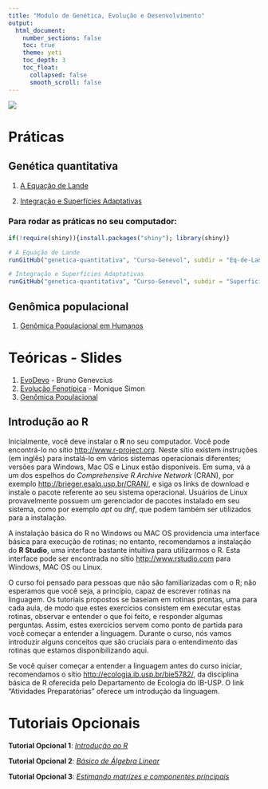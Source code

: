 ```yaml
---
title: "Modulo de Genética, Evolução e Desenvolvimento"
output:
  html_document:
    number_sections: false
    toc: true
    theme: yeti
    toc_depth: 3
    toc_float: 
      collapsed: false
      smooth_scroll: false
---
```


![](figures/banner.png)

# Práticas

## Genética quantitativa

1. [A Equação de Lande](https://curso-genevol.shinyapps.io/eq-de-lande/)

1. [Integração e Superfícies Adaptativas](https://curso-genevol.shinyapps.io/superficie-adaptativa/)

### Para rodar as práticas no seu computador:

```r
if(!require(shiny)){install.packages("shiny"); library(shiny)}

# A Equação de Lande
runGitHub("genetica-quantitativa", "Curso-Genevol", subdir = "Eq-de-Lande")

# Integração e Superfícies Adaptativas
runGitHub("genetica-quantitativa", "Curso-Genevol", subdir = "Superficie-Adaptativa")
```
  
## Genômica populacional

1. [Genômica Populacional em Humanos](https://github.com/Curso-Genevol/genomica-populacional)
  
# Teóricas - Slides

1. [EvoDevo](slides/evodevo_bruno_2020.pdf) - Bruno Genevcius
1. [Evolução Fenotípica](slides/evolucao_fenotipica_curso_genevol_2020.pptx) - Monique Simon
1. [Genômica Populacional](slides/Genomica_2020.pdf)


## Introdução ao R

Inicialmente, você deve instalar o **R** no seu computador. 
Você pode encontrá-lo no sítio <http://www.r-project.org>.
Neste sítio existem instruções (em inglês) para instalá-lo em vários sistemas operacionais diferentes; versões para Windows, Mac OS e Linux estão disponíveis.
Em suma, vá a um dos espelhos do *Comprehensive R Archive Network* (CRAN), por exemplo <http://brieger.esalq.usp.br/CRAN/>, e siga os links de download e instale o pacote referente ao seu sistema operacional.
Usuários de Linux provavelmente possuem um gerenciador de pacotes instalado em seu sistema, como por
exemplo *apt* ou *dnf*, que podem também ser utilizados para a instalação.

A instalação básica do R no Windows ou MAC OS providencia uma interface básica para execução de rotinas; no entanto, recomendamos a instalação do **R Studio**, uma interface bastante intuitiva para
utilizarmos o R. 
Esta interface pode ser encontrada no sítio <http://www.rstudio.com> para Windows, MAC OS ou Linux.

O curso foi pensado para pessoas que não são familiarizadas com o R; não esperamos que você seja, a princípio, capaz de escrever rotinas na linguagem. 
Os tutoriais propostos se baseiam em rotinas prontas, uma para cada aula, de modo que estes exercícios consistem em executar estas rotinas, observar e entender o que foi feito, e responder algumas perguntas. 
Assim, estes exercícios servem como ponto de partida para você começar a entender a linguagem. 
Durante o curso, nós vamos introduzir alguns conceitos que são cruciais para o entendimento das rotinas que estamos disponibilizando aqui.

Se você quiser começar a entender a linguagem antes do curso iniciar, recomendamos o sítio <http://ecologia.ib.usp.br/bie5782/>, da disciplina básica de R oferecida pelo Departamento de Ecologia do IB-USP. 
O link "Atividades Preparatórias" oferece um introdução da linguagem.


# Tutoriais Opcionais

**Tutorial Opcional 1**: [*Introdução ao R*](https://diogro.github.io/ModCurso/Tutoriais/inicio.html)

**Tutorial Opcional 2**: [*Básico de Álgebra Linear*](https://diogro.github.io/ModCurso/Tutoriais/algelin.html)

**Tutorial Opcional 3**: [*Estimando matrizes e componentes principais*](https://diogro.github.io/ModCurso/Tutoriais/matrizes.html)





